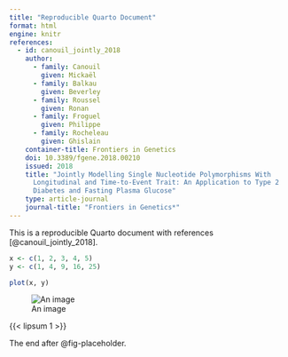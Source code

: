```yaml
---
title: "Reproducible Quarto Document"
format: html
engine: knitr
references:
  - id: canouil_jointly_2018
    author:
      - family: Canouil
        given: Mickaël
      - family: Balkau
        given: Beverley
      - family: Roussel
        given: Ronan
      - family: Froguel
        given: Philippe
      - family: Rocheleau
        given: Ghislain
    container-title: Frontiers in Genetics
    doi: 10.3389/fgene.2018.00210
    issued: 2018
    title: "Jointly Modelling Single Nucleotide Polymorphisms With
      Longitudinal and Time-to-Event Trait: An Application to Type 2
      Diabetes and Fasting Plasma Glucose"
    type: article-journal
    journal-title: "Frontiers in Genetics*"
---
```


This is a reproducible Quarto document with references [@canouil_jointly_2018].

```r
x <- c(1, 2, 3, 4, 5)
y <- c(1, 4, 9, 16, 25)

plot(x, y)
```

![An image]({{< placeholder 600 400 >}}){#fig-placeholder}

{{< lipsum 1 >}}

The end after @fig-placeholder.
